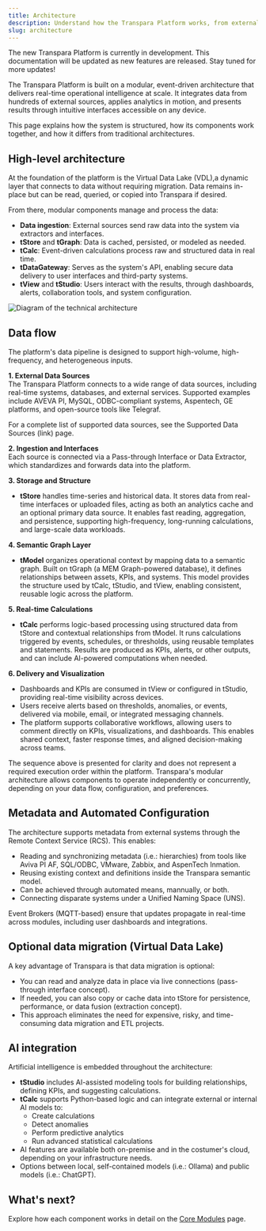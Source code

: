 ```yaml
---
title: Architecture
description: Understand how the Transpara Platform works, from external data sources to real-time visualization, and how its modular components interact.
slug: architecture
---
```


<Callout title="Transpara Platform is under development" type="success">
The new Transpara Platform is currently in development. This documentation will be updated as new features are released. Stay tuned for more updates!
</Callout>

The Transpara Platform is built on a modular, event-driven architecture that delivers real-time operational intelligence at scale. It integrates data from hundreds of external sources, applies analytics in motion, and presents results through intuitive interfaces accessible on any device.

This page explains how the system is structured, how its components work together, and how it differs from traditional architectures.

## High-level architecture

At the foundation of the platform is the Virtual Data Lake (VDL),a dynamic layer that connects to data without requiring migration. Data remains in-place but can be read, queried, or copied into Transpara if desired.

From there, modular components manage and process the data:

- **Data ingestion**: External sources send raw data into the system via extractors and interfaces.
- **tStore** and **tGraph**: Data is cached, persisted, or modeled as needed.
- **tCalc**: Event-driven calculations process raw and structured data in real time.
- **tDataGateway**: Serves as the system's API, enabling secure data delivery to user interfaces and third-party systems.
- **tView** and **tStudio**: Users interact with the results, through dashboards, alerts, collaboration tools, and system configuration.

<Image 
  src="media/transpara-platform/Archi-diagram2.png" 
  alt="Diagram of the technical architecture"
/>

## Data flow

The platform's data pipeline is designed to support high-volume, high-frequency, and heterogeneous inputs.

**1. External Data Sources**  
The Transpara Platform connects to a wide range of data sources, including real-time systems, databases, and external services. Supported examples include AVEVA PI, MySQL, ODBC-compliant systems, Aspentech, GE platforms, and open-source tools like Telegraf.

For a complete list of supported data sources, see the Supported Data Sources (link) page.

**2. Ingestion and Interfaces**  
Each source is connected via a Pass-through Interface or Data Extractor, which standardizes and forwards data into the platform.

**3. Storage and Structure**
- **tStore** handles time-series and historical data. It stores data from real-time interfaces or uploaded files, acting as both an analytics cache and an optional primary data source. It enables fast reading, aggregation, and persistence, supporting high-frequency, long-running calculations, and large-scale data workloads.

**4. Semantic Graph Layer**
- **tModel** organizes operational context by mapping data to a semantic graph. Built on tGraph (a MEM Graph-powered database), it defines relationships between assets, KPIs, and systems. This model provides the structure used by tCalc, tStudio, and tView, enabling consistent, reusable logic across the platform.

**5. Real-time Calculations**
- **tCalc** performs logic-based processing using structured data from tStore and contextual relationships from tModel. It runs calculations triggered by events, schedules, or thresholds, using reusable templates and statements. Results are produced as KPIs, alerts, or other outputs, and can include AI-powered computations when needed.

**6. Delivery and Visualization**
-  Dashboards and KPIs are consumed in tView or configured in tStudio, providing real-time visibility across devices.
-  Users receive alerts based on thresholds, anomalies, or events, delivered via mobile, email, or integrated messaging channels.
-  The platform supports collaborative workflows, allowing users to comment directly on KPIs, visualizations, and dashboards. This enables shared context, faster response times, and aligned decision-making across teams.

<Callout type="note" title="Note">
The sequence above is presented for clarity and does not represent a required execution order within the platform. Transpara's modular architecture allows components to operate independently or concurrently, depending on your data flow, configuration, and preferences.
</Callout>

## Metadata and Automated Configuration

The architecture supports metadata from external systems through the Remote Context Service (RCS). This enables:
- Reading and synchronizing metadata (i.e.: hierarchies) from tools like Aviva PI AF, SQL/ODBC, VMware, Zabbix, and AspenTech Inmation.
- Reusing existing context and definitions inside the Transpara semantic model.
- Can be achieved through automated means, mannually, or both.
- Connecting disparate systems under a Unified Naming Space (UNS).

Event Brokers (MQTT-based) ensure that updates propagate in real-time across modules, including user dashboards and integrations.

## Optional data migration (Virtual Data Lake)

A key advantage of Transpara is that data migration is optional:
- You can read and analyze data in place via live connections (pass-through interface concept).
- If needed, you can also copy or cache data into tStore for persistence, performance, or data fusion (extraction concept).
- This approach eliminates the need for expensive, risky, and time-consuming data migration and ETL projects.

## AI integration

Artificial intelligence is embedded throughout the architecture:

- **tStudio** includes AI-assisted modeling tools for building relationships, defining KPIs, and suggesting calculations.
- **tCalc** supports Python-based logic and can integrate external or internal AI models to:
  - Create calculations
  - Detect anomalies
  - Perform predictive analytics
  - Run advanced statistical calculations
- AI features are available both on-premise and in the costumer's cloud, depending on your infrastructure needs.
- Options between local, self-contained models (i.e.: Ollama) and public models (i.e.: ChatGPT).

## What's next?

Explore how each component works in detail on the [Core Modules](/transpara-platform/core-modules/core-modules/) page.